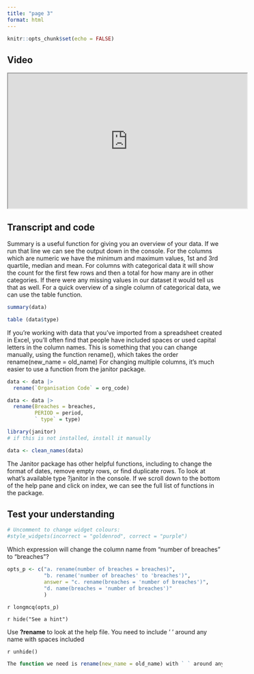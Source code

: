 ```yaml
---
title: "page 3"
format: html
---
```




```r
knitr::opts_chunk$set(echo = FALSE)

```

## Video

<iframe width="560" height="315" src="https://www.youtube.com/embed/lzRmRcBVhZA?si=6ofhWnFE4xaLtw1n" data-external="1" allowfullscreen>

</iframe>

## Transcript and code

Summary is a useful function for giving you an overview of your data. If we run that line we can see the output down in the console.  For the columns which are numeric we have the minimum and maximum values, 1st and 3rd quartile, median and mean. For columns with categorical data it will show the count for the first few rows and then a total for how many are in other categories. If there were any missing values in our dataset it would tell us that as well.
For a quick overview of a single column of categorical data, we can use the table function.

```r
summary(data)

table (data$type)
```


If you’re working with data that you’ve imported from a spreadsheet created in Excel, you’ll often find that people have included spaces or used capital letters in the column names. This is something that you can change manually, using the function rename(), which takes the order rename(new_name = old_name)
For changing multiple columns, it’s much easier to use a function from the janitor package.

```r

data <- data |>
  rename(`Organisation Code` = org_code)

data <- data |>
  rename(Breaches = breaches,
         PERIOD = period,
         ` type` = type)

library(janitor)
# if this is not installed, install it manually

data <- clean_names(data)
```


The Janitor package has other helpful functions, including to change the format of dates, remove empty rows, or find duplicate rows. To look at what’s available type ?janitor in the console. If we scroll down to the bottom of the help pane and click on index, we can see the full list of functions in the package.




## Test your understanding

```r
# Uncomment to change widget colours:
#style_widgets(incorrect = "goldenrod", correct = "purple")
```

Which expression will change the column name from "number of breaches" to "breaches"?

```r
opts_p <- c("a. rename(number of breaches = breaches)", 
            "b. rename('number of breaches' to 'breaches')", 
            answer = "c. rename(breaches = 'number of breaches')",
            "d. name(breaches = 'number of breaches')"
            )
```

`r longmcq(opts_p)`

`r hide("See a hint")`

Use **?rename** to look at the help file. You need to include ' ' around any name with spaces included

`r unhide()`

```r
The function we need is rename(new_name = old_name) with ` ` around any name with spaces included.
```

